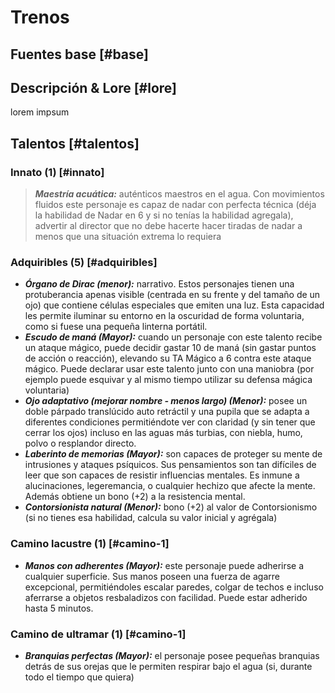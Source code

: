 
# Trenos

## Fuentes base [#base]
<VMS v="60" m="90" a="100" />

<Bleed>
  <Screenshot src={placeholderImage} alt="placeholder" full />
</Bleed>

## Descripción & Lore [#lore]
lorem impsum

## Talentos [#talentos]

### Innato (1) [#innato]
> _**Maestría acuática:**_ auténticos maestros en el agua. Con movimientos fluidos este personaje es capaz de nadar con perfecta técnica (déja la habilidad de Nadar en 6 y si no tenías la habilidad agregala), advertir al director que no debe hacerte hacer tiradas de nadar a menos que una situación extrema lo requiera  

### Adquiribles (5) [#adquiribles]

* _**Órgano de Dirac (menor):**_ narrativo. Estos personajes tienen una protuberancia apenas visible (centrada en su frente y del tamaño de un ojo) que contiene células especiales que emiten una luz. Esta capacidad les permite iluminar su entorno en la oscuridad de forma voluntaria, como si fuese una pequeña linterna portátil.  
* _**Escudo de maná (Mayor):**_ cuando un personaje con este talento recibe un ataque mágico, puede decidir gastar 10 de maná (sin gastar puntos de acción o reacción), elevando su TA Mágico a 6 contra este ataque mágico. Puede declarar usar este talento junto con una maniobra (por ejemplo puede esquivar y al mismo tiempo utilizar su defensa mágica voluntaria)  
* _**Ojo adaptativo (mejorar nombre - menos largo) (Menor):**_ posee un doble párpado translúcido auto retráctil y una pupila que se adapta a diferentes condiciones permitiéndote ver con claridad (y sin tener que cerrar los ojos) incluso en las aguas más turbias, con niebla, humo, polvo o resplandor directo.  
* _**Laberinto de memorias (Mayor):**_ son capaces de proteger su mente de intrusiones y ataques psíquicos. Sus pensamientos son tan difíciles de leer que son capaces de resistir influencias mentales. Es inmune a alucinaciones, legeremancia, o cualquier hechizo que afecte la mente. Además obtiene un bono (+2) a la resistencia mental.  
* _**Contorsionista natural (Menor):**_ bono (+2) al valor de Contorsionismo (si no tienes esa habilidad, calcula su valor inicial y agrégala)

### Camino lacustre (1) [#camino-1]

* _**Manos con adherentes (Mayor):**_ este personaje puede adherirse a cualquier superficie. Sus manos poseen una fuerza de agarre excepcional, permitiéndoles escalar paredes, colgar de techos e incluso aferrarse a objetos resbaladizos con facilidad. Puede estar adherido hasta 5 minutos.

### Camino de ultramar (1) [#camino-1]

* _**Branquias perfectas (Mayor):**_ el personaje posee pequeñas branquias detrás de sus orejas que le permiten respirar bajo el agua (si, durante todo el tiempo que quiera)
